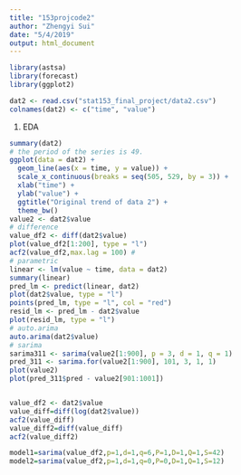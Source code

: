 ```yaml
---
title: "153projcode2"
author: "Zhengyi Sui"
date: "5/4/2019"
output: html_document
---
```



```r
library(astsa)
library(forecast)
library(ggplot2)
```


```r
dat2 <- read.csv("stat153_final_project/data2.csv")
colnames(dat2) <- c("time", "value")
```

1. EDA
```r
summary(dat2)
# the period of the series is 49. 
ggplot(data = dat2) +
  geom_line(aes(x = time, y = value)) +
  scale_x_continuous(breaks = seq(505, 529, by = 3)) +
  xlab("time") +
  ylab("value") +
  ggtitle("Original trend of data 2") +
  theme_bw()
value2 <- dat2$value
# difference
value_df2 <- diff(dat2$value)
plot(value_df2[1:200], type = "l")
acf2(value_df2,max.lag = 100) # 
# parametric
linear <- lm(value ~ time, data = dat2)
summary(linear)
pred_lm <- predict(linear, dat2)
plot(dat2$value, type = "l")
points(pred_lm, type = "l", col = "red")
resid_lm <- pred_lm - dat2$value
plot(resid_lm, type = "l")
# auto.arima
auto.arima(dat2$value)
# sarima
sarima311 <- sarima(value2[1:900], p = 3, d = 1, q = 1)
pred_311 <- sarima.for(value2[1:900], 101, 3, 1, 1)
plot(value2)
plot(pred_311$pred - value2[901:1001])


value_df2 <- dat2$value
value_diff=diff(log(dat2$value))
acf2(value_diff)
value_diff2=diff(value_diff)
acf2(value_diff2)

model1=sarima(value_df2,p=1,d=1,q=6,P=1,D=1,Q=1,S=42)
model2=sarima(value_df2,p=1,d=1,q=0,P=0,D=1,Q=1,S=12)


```




